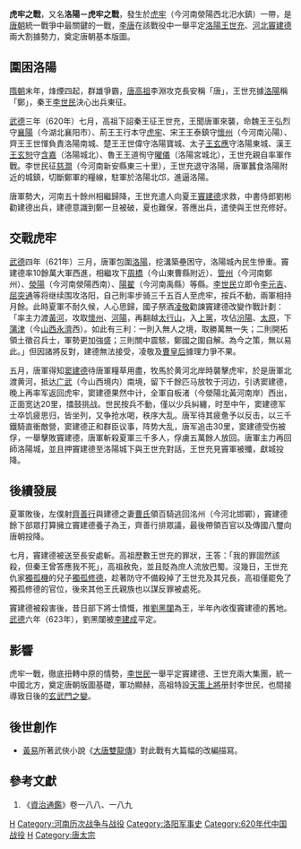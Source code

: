 {{otheruses|討伐董卓之戰|other=漢末汜水關戰役}}
{{Infobox Military Conflict
|conflict=虎牢之戰
|partof=唐朝統一戰爭
|image=Battle of Luoyang Hulao.png
|date=621年3月至5月
|place=[[中國|中國]][[河南|河南]][[虎牢|虎牢]]
|result=唐軍獲勝，平[[竇建德|竇建德]]，[[洛陽|洛陽]][[王世充|王世充]]歸降<br>唐朝版圖基礎奠定
|combatant1=[[李唐|李唐]]
|combatant2=夏
|commander1=[[李世民|李世民]]
|commander2=[[竇建德|竇建德]]
|strength1=3500人
|strength2=100000人
}}
{{Campaignbox 唐朝统一战争}}
'''虎牢之戰'''，又名'''洛陽－虎牢之戰'''，發生於[[虎牢|虎牢]]（今河南滎陽西北汜水鎮）一帶，是[[唐朝|唐朝]]統一戰爭中最關鍵的一戰，[[李唐|李唐]]在該戰役中一舉平定[[洛陽|洛陽]][[王世充|王世充]]、[[河北|河北]][[竇建德|竇建德]]兩大割據勢力，奠定唐朝基本版圖。

==圍困洛陽==
[[隋朝|隋朝]]末年，烽煙四起，群雄爭霸，[[唐高祖|唐高祖]]李淵攻克長安稱「唐」，王世充據[[洛陽|洛陽]]稱「鄭」，秦王[[李世民|李世民]]決心出兵東征。

[[武德|武德]]三年（620年）七月，高祖下詔秦王征王世充，王聞唐軍來襲，命魏王王弘烈守[[襄陽|襄陽]]（今湖北襄阳市）、荊王王行本守[[虎牢|虎牢]]、宋王王泰鎮守[[懷州|懷州]]（今河南沁陽）、齊王王世惲負責洛陽南城、楚王王世偉守洛陽寶城、太子[[王玄應|王玄應]]守洛陽東城、漢王[[王玄恕|王玄恕]]守[[含嘉|含嘉]]（洛陽城北）、魯王王道徇守[[曜儀|曜儀]]（洛陽宮城北），王世充親自率軍作戰。李世民征[[慈澗|慈澗]]（今河南新安縣東三十里），王世充退守洛陽，唐軍蠶食洛陽附近的城鎮，切斷鄭軍的糧線，駐軍於洛陽北邙，進逼洛陽。

唐軍勢大，河南五十餘州相繼歸降，王世充遣人向夏王[[竇建德|竇建德]]求救，中書侍郎劉彬勸建德出兵，建德意識到鄭一旦被破，夏也難保，答應出兵，遣使與王世充修好。

==交戰虎牢==
[[武德|武德]]四年（621年）三月，唐軍包圍[[洛陽|洛陽]]，挖溝築壘困守，洛陽城內民生慘重。竇建德率10餘萬大軍西進，相繼攻下[[周橋|周橋]]（今山東曹縣附近）、[[管州|管州]]（今河南鄭州）、[[滎陽|滎陽]]（今河南滎陽西南）、[[陽翟|陽翟]]（今河南禹縣）等縣。[[李世民|李世民]]立即令[[李元吉|李元吉]]、[[屈突通|屈突通]]等将继续围攻洛阳，自己則率步骑三千五百人至虎牢，按兵不動，兩軍相持月餘。此時夏軍不耐久候，人心思歸，國子祭酒[[凌敬|凌敬]]勸諫竇建德改變作戰計劃：「率主力渡[[黃河|黃河]]，攻取[[懷州|懷州]]、[[河陽|河陽]]，再翻越[[太行山|太行山]]，入[[上黨|上黨]]，攻佔[[汾陽|汾陽]]、[[太原|太原]]，下[[蒲津|蒲津]]（今[[山西|山西]][[永濟|永濟]]西）。如此有三利：一則入無人之境，取勝萬無一失；二則開拓領土徵召兵士，軍勢更加強盛；三則關中震駭，鄭國之圍自解。為今之策，無以易此。」但因諸將反對，建德無法接受，凌敬及[[曹皇后_(竇建德)|曹皇后]]據理力爭不果。

五月，唐軍得知[[窦建德|窦建德]]待唐軍糧草用盡，牧馬於黄河北岸時襲擊虎牢，於是唐軍北渡黄河，抵达[[广武|广武]]（今山西境内）南境，留下千餘匹马放牧于河边，引诱窦建德，晚上再率军返回虎牢，窦建德果然中计，全軍自板渚（今滎陽北黃河南岸）西出，正面宽达20里，擂鼓挑战。世民按兵不動，僅以少兵糾纏，时至中午，窦建德军士卒饥疲思归，皆坐列，又争抢水喝，秩序大乱。唐军待其疲惫予以反击，以三千鐵騎直衝敵營，窦建德正和群臣议事，阵势大乱，唐军追击30里，窦建德受伤被俘，一舉擊敗竇建德，唐軍斬殺夏軍三千多人，俘虜五萬餘人放回。唐軍主力再回師洛陽城，並且押竇建德至洛陽城下與王世充對話，王世充見竇軍被殲，獻城投降。

==後續發展==
夏軍敗後，左僕射[[齊善行|齊善行]]與建德之妻[[曹皇后_(竇建德)|曹氏]]領百騎逃回洺州（今河北邯鄲），竇建德餘下部眾打算擁立竇建德養子為王，齊善行排眾議，最後帶領百官以及傳國八璽向唐朝投降。

七月，竇建德被送至長安處斬。高祖歷數王世充的罪狀，王答：「我的罪固然該殺，但秦王曾答應我不死」，高祖赦免，並且貶為庶人流放巴蜀。沒幾日，王世充仇家[[獨孤機|獨孤機]]的兒子[[獨孤修德|獨孤修德]]，趁著防守不備殺掉了王世充及其兄長，高祖僅罷免了獨孤修德的官位，後來其他王氏親族也以謀反罪被處死。

竇建德被殺害後，昔日部下將士憤慨，推[[劉黑闥|劉黑闥]]為王，半年內收復竇建德的舊地。[[武德|武德]]六年（623年），劉黑闥被[[李建成|李建成]]平定。

==影響==
虎牢一戰，徹底扭轉中原的情勢，[[李世民|李世民]]一舉平定竇建德、王世充兩大集團，統一中國北方，奠定唐朝版圖基礎，軍功顯赫，高祖特設[[天策上將|天策上將]]册封李世民，也間接導致日後的[[玄武門之變|玄武門之變]]。

==後世創作==
*[[黃易|黃易]]所著武俠小說《[[大唐雙龍傳|大唐雙龍傳]]》對此戰有大篇幅的改編描寫。

==參考文獻==
#《[[資治通鑑|資治通鑑]]》卷一八八、一八九

[[Category:唐朝战役|H]]
[[Category:河南历次战争与战役|Category:河南历次战争与战役]]
[[Category:洛阳军事史|Category:洛阳军事史]]
[[Category:620年代中国战役|Category:620年代中国战役]]
[[Category:621年|H]]
[[Category:唐太宗|Category:唐太宗]]
